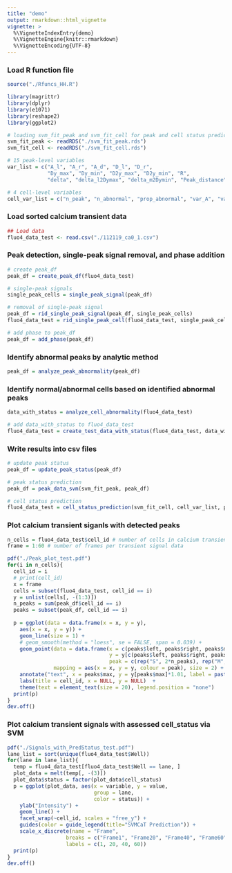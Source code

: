 ```yaml
---
title: "demo"
output: rmarkdown::html_vignette
vignette: >
  %\VignetteIndexEntry{demo}
  %\VignetteEngine{knitr::rmarkdown}
  %\VignetteEncoding{UTF-8}
---
```


### Load R function file
```r
source("./Rfuncs_HH.R")

library(magrittr)
library(dplyr)
library(e1071)
library(reshape2)
library(ggplot2)

# loading svm_fit_peak and svm_fit_cell for peak and cell status prediction
svm_fit_peak <- readRDS("./svm_fit_peak.rds")
svm_fit_cell <- readRDS("./svm_fit_cell.rds")

# 15 peak-level variables 
var_list = c("A_l", "A_r", "A_d", "D_l", "D_r", 
             "Dy_max", "Dy_min", "D2y_max", "D2y_min", "R", 
             "delta", "delta_l2Dymax", "delta_m2Dymin", "Peak_distance", "Peak_distance_median")

# 4 cell-level variables
cell_var_list = c("n_peak", "n_abnormal", "prop_abnormal", "var_A", "var_delta", "var_R")
```

### Load sorted calcium transient data
```r
## Load data
fluo4_data_test <- read.csv("./112119_ca0_1.csv")
```

### Peak detection, single-peak signal removal, and phase addition
```r
# create peak_df
peak_df = create_peak_df(fluo4_data_test)

# single-peak signals 
single_peak_cells = single_peak_signal(peak_df)

# removal of single-peak signal
peak_df = rid_single_peak_signal(peak_df, single_peak_cells)
fluo4_data_test = rid_single_peak_cell(fluo4_data_test, single_peak_cells)

# add phase to peak_df
peak_df = add_phase(peak_df)
```

### Identify abnormal peaks by analytic method
```r
peak_df = analyze_peak_abnormality(peak_df)
```

### Identify normal/abnormal cells based on identified abnormal peaks
```r
data_with_status = analyze_cell_abnormality(fluo4_data_test)

# add data_with_status to fluo4_data_test
fluo4_data_test = create_test_data_with_status(fluo4_data_test, data_with_status)
```

### Write results into csv files
```r
# update peak status
peak_df = update_peak_status(peak_df)

# peak status prediction
peak_df = peak_data_svm(svm_fit_peak, peak_df)

# cell status prediction
fluo4_data_test = cell_status_prediction(svm_fit_cell, cell_var_list, peak_df)
```

### Plot calcium transient siganls with detected peaks 
```r
n_cells = fluo4_data_test$cell_id # number of cells in calcium transient data
frame = 1:60 # number of frames per transient signal data

pdf("./Peak_plot_test.pdf")
for(i in n_cells){
  cell_id = i
  # print(cell_id)
  x = frame
  cells = subset(fluo4_data_test, cell_id == i)
  y = unlist(cells[, -(1:3)])
  n_peaks = sum(peak_df$cell_id == i)
  peaks = subset(peak_df, cell_id == i)
  
  p = ggplot(data = data.frame(x = x, y = y), 
    aes(x = x, y = y)) + 
    geom_line(size = 1) + 
    # geom_smooth(method = "loess", se = FALSE, span = 0.039) +
    geom_point(data = data.frame(x = c(peaks$left, peaks$right, peaks$max),
                                 y = y[c(peaks$left, peaks$right, peaks$max)], 
                                 peak = c(rep("S", 2*n_peaks), rep("M", n_peaks))),
               mapping = aes(x = x, y = y, colour = peak), size = 2) +
    annotate("text", x = peaks$max, y = y[peaks$max]*1.01, label = paste0("peak", 1:n_peaks)) +
    labs(title = cell_id, x = NULL, y = NULL)  +
    theme(text = element_text(size = 20), legend.position = "none")
  print(p)
}
dev.off()
```

### Plot calcium transient signals with assessed cell_status via SVM
```r
pdf("./Signals_with_PredStatus_test.pdf")
lane_list = sort(unique(fluo4_data_test$Well))
for(lane in lane_list){
  temp = fluo4_data_test[fluo4_data_test$Well == lane, ]
  plot_data = melt(temp[, -(3)])
  plot_data$status = factor(plot_data$cell_status)
  p = ggplot(plot_data, aes(x = variable, y = value, 
                            group = lane,
                            color = status)) + 
    ylab("Intensity") +
    geom_line() + 
    facet_wrap(~cell_id, scales = "free_y") + 
    guides(color = guide_legend(title="SVMCaT Prediction")) +
    scale_x_discrete(name = "Frame", 
                   breaks = c("Frame1", "Frame20", "Frame40", "Frame60"), 
                   labels = c(1, 20, 40, 60))
  print(p)
}
dev.off()
```


